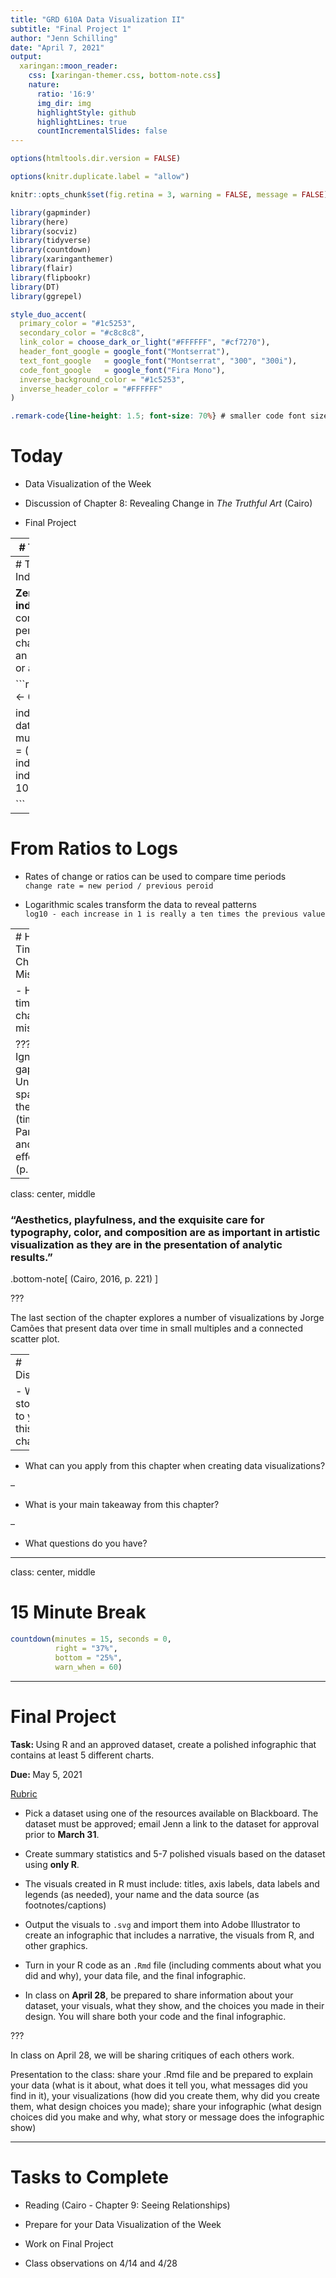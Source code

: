 ```yaml
---
title: "GRD 610A Data Visualization II"
subtitle: "Final Project 1"
author: "Jenn Schilling"
date: "April 7, 2021"
output:
  xaringan::moon_reader:
    css: [xaringan-themer.css, bottom-note.css]
    nature:
      ratio: '16:9'
      img_dir: img
      highlightStyle: github
      highlightLines: true
      countIncrementalSlides: false
---
```


```r

options(htmltools.dir.version = FALSE)

options(knitr.duplicate.label = "allow")

knitr::opts_chunk$set(fig.retina = 3, warning = FALSE, message = FALSE)

library(gapminder)
library(here)
library(socviz)
library(tidyverse)
library(countdown)
library(xaringanthemer)
library(flair)
library(flipbookr)
library(DT)
library(ggrepel)


```

```r

style_duo_accent(
  primary_color = "#1c5253",
  secondary_color = "#c8c8c8",
  link_color = choose_dark_or_light("#FFFFFF", "#cf7270"),
  header_font_google = google_font("Montserrat"),
  text_font_google   = google_font("Montserrat", "300", "300i"),
  code_font_google   = google_font("Fira Mono"),
  inverse_background_color = "#1c5253",
  inverse_header_color = "#FFFFFF"
)

```

```css

.remark-code{line-height: 1.5; font-size: 70%} # smaller code font size

```

# Today

- Data Visualization of the Week  

- Discussion of Chapter 8: Revealing Change in *The Truthful Art* (Cairo)  

- Final Project



---
# Time Series

Components of a Time Series:
- Trend 
- Seasonality
- Noise

Time series can be broken into their components in order to allow for better comparison and understanding.

???

- Trend: Do the variables go up, down, or stay the same during the time period?
- Seasonality: Do the variables show consistent/periodic fluctuations?
- Noise: Are the variations random changes?

The first section of the chapter is all about decomposing a time series of employment data in Spain from 2002 - 2014. By the end of the section, we are comparing the population enrolled in Social Security by month over the years. 

---
# Time Series Indexes

**Zero-based indexing** - compute the percentage change from an origin point or average
 
```r

index_origin <- 63750

index_data <- data %>%
  mutate(pct_chg = ((score - index_origin) / index_origin) * 100)

```

---
# From Ratios to Logs

- Rates of change or ratios can be used to compare time periods  
`change rate = new period / previous peroid`

- Logarithmic scales transform the data to reveal patterns  
`log10 - each increase in 1 is really a ten times the previous value`

---
# How Time Series Charts Mislead

- How can time series charts be misleading?

???
- Ignoring gaps
- Unequal spacing of the x-axis (time)
- Paradoxes and mix effects (p. 219)

---

class: center, middle

### "Aesthetics, playfulness, and the exquisite care for typography, color, and composition are as important in artistic visualization as they are in the presentation of analytic results."

.bottom-note[
(Cairo, 2016, p. 221) 
]

???

The last section of the chapter explores a number of visualizations by Jorge Camões that present data over time in small multiples and a connected scatter plot.

---
# Discussion

- What stood out to you in this chapter?

--

- What can you apply from this chapter when creating data visualizations?

--

- What is your main takeaway from this chapter?

--

- What questions do you have?


---

class: center, middle

# 15 Minute Break

```r
countdown(minutes = 15, seconds = 0,
          right = "37%",
          bottom = "25%",
          warn_when = 60)
```

---

# Final Project

**Task: ** Using R and an approved dataset, create a polished infographic that contains at least 5 different charts.  

**Due: ** May 5, 2021

[Rubric](https://bb.collegeforcreativestudies.edu/webapps/rubric/do/course/manageRubrics?dispatch=view&context=course&rubricId=_42757_1&course_id=_35307_1)

- Pick a dataset using one of the resources available on Blackboard. The dataset must be approved; email Jenn a link to the dataset for approval prior to **March 31**.  

- Create summary statistics and 5-7 polished visuals based on the dataset using **only R**. 

- The visuals created in R must include: titles, axis labels, data labels and legends (as needed), your name and the data source (as footnotes/captions)  

- Output the visuals to `.svg` and import them into Adobe Illustrator to create an infographic that includes a narrative, the visuals from R, and other graphics.  

- Turn in your R code as an `.Rmd` file (including comments about what you did and why), your data file, and the final infographic. 

- In class on **April 28**, be prepared to share information about your dataset, your visuals, what they show, and the choices you made in their design. You will share both your code and the final infographic.

???

In class on April 28, we will be sharing critiques of each others work. 

Presentation to the class: share your .Rmd file and be prepared to explain your data (what is it about, what does it tell you, what messages did you find in it), your visualizations (how did you create them, why did you create them, what design choices you made); share your infographic (what design choices did you make and why, what story or message does the infographic show)

---

# Tasks to Complete

- Reading (Cairo - Chapter 9: Seeing Relationships)

- Prepare for your Data Visualization of the Week  

- Work on Final Project

- Class observations on 4/14 and 4/28



